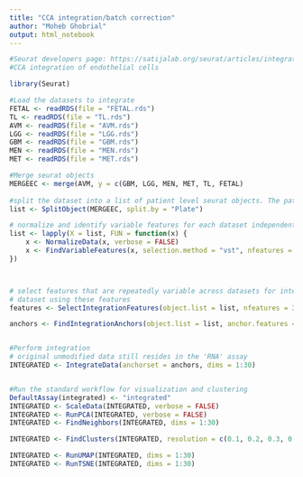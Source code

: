 ---
title: "CCA integration/batch correction"
author: "Moheb Ghobrial"
output: html_notebook
---

```{r}
#Seurat developers page: https://satijalab.org/seurat/articles/integration_introduction.html
#CCA integration of endothelial cells

library(Seurat)

#Load the datasets to integrate
FETAL <- readRDS(file = "FETAL.rds")
TL <- readRDS(file = "TL.rds")
AVM <- readRDS(file = "AVM.rds")
LGG <- readRDS(file = "LGG.rds")
GBM <- readRDS(file = "GBM.rds")
MEN <- readRDS(file = "MEN.rds")
MET <- readRDS(file = "MET.rds")

#Merge seurat objects
MERGEEC <- merge(AVM, y = c(GBM, LGG, MEN, MET, TL, FETAL)
                 
#split the dataset into a list of patient level seurat objects. The patient level information is in the "Plate" metadata                   
list <- SplitObject(MERGEEC, split.by = "Plate")

# normalize and identify variable features for each dataset independently
list <- lapply(X = list, FUN = function(x) {
    x <- NormalizeData(x, verbose = FALSE)
    x <- FindVariableFeatures(x, selection.method = "vst", nfeatures = 3000,verbose = FALSE)
})



# select features that are repeatedly variable across datasets for integration run PCA on each
# dataset using these features
features <- SelectIntegrationFeatures(object.list = list, nfeatures = 3000)

anchors <- FindIntegrationAnchors(object.list = list, anchor.features = features)


#Perform integration
# original unmodified data still resides in the 'RNA' assay
INTEGRATED <- IntegrateData(anchorset = anchors, dims = 1:30)


#Run the standard workflow for visualization and clustering
DefaultAssay(integrated) <- "integrated"
INTEGRATED <- ScaleData(INTEGRATED, verbose = FALSE)
INTEGRATED <- RunPCA(INTEGRATED, verbose = FALSE)
INTEGRATED <- FindNeighbors(INTEGRATED, dims = 1:30)

INTEGRATED <- FindClusters(INTEGRATED, resolution = c(0.1, 0.2, 0.3, 0.4, 0.5, 0.6, 0.7,0.8, 0.9, 1,1.1,1.2,1.3,1.4,1.5,1.6,1.7,1.8,1.9,2))

INTEGRATED <- RunUMAP(INTEGRATED, dims = 1:30)
INTEGRATED <- RunTSNE(INTEGRATED, dims = 1:30)





```

